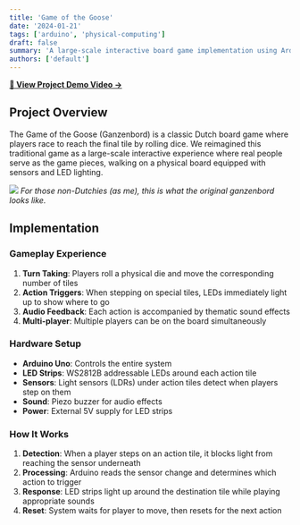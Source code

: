 ```yaml
---
title: 'Game of the Goose'
date: '2024-01-21'
tags: ['arduino', 'physical-computing']
draft: false
summary: 'A large-scale interactive board game implementation using Arduino, LED strips, LDR sensors, and sound effects to create a physical gaming experience.'
authors: ['default']
---
```


**[🔗 View Project Demo Video →](https://youtu.be/Qoaznm9Rup4)**

## Project Overview

The Game of the Goose (Ganzenbord) is a classic Dutch board game where players race to reach the final tile by rolling dice. We reimagined this traditional game as a large-scale interactive experience where real people serve as the game pieces, walking on a physical board equipped with sensors and LED lighting.

![](/static/images/goose-game.png)
_For those non-Dutchies (as me), this is what the original ganzenbord looks like._

## Implementation

### **Gameplay Experience**

1. **Turn Taking**: Players roll a physical die and move the corresponding number of tiles
2. **Action Triggers**: When stepping on special tiles, LEDs immediately light up to show where to go
3. **Audio Feedback**: Each action is accompanied by thematic sound effects
4. **Multi-player**: Multiple players can be on the board simultaneously

### **Hardware Setup**

- **Arduino Uno**: Controls the entire system
- **LED Strips**: WS2812B addressable LEDs around each action tile
- **Sensors**: Light sensors (LDRs) under action tiles detect when players step on them
- **Sound**: Piezo buzzer for audio effects
- **Power**: External 5V supply for LED strips

### **How It Works**

1. **Detection**: When a player steps on an action tile, it blocks light from reaching the sensor underneath
2. **Processing**: Arduino reads the sensor change and determines which action to trigger
3. **Response**: LED strips light up around the destination tile while playing appropriate sounds
4. **Reset**: System waits for player to move, then resets for the next action
